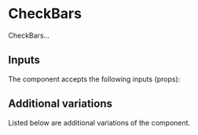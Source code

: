 

<Meta name="Documentation" of={CheckBarStories} />

# CheckBars

CheckBars...

<Primary />

## Inputs

The component accepts the following inputs (props):

<Controls />

## Additional variations

Listed below are additional variations of the component.

<Stories />
